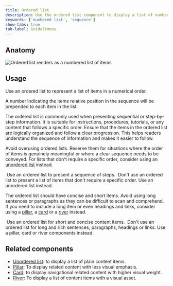 ```yaml
---
title: Ordered list
description: Use the ordered list component to display a list of numbered items.
keywords: ['numbered list', 'sequence']
show-tabs: true
tab-label: Guidelimnes
---
```


## Anatomy

![Ordered list renders as a numbered list of items](https://github.com/primer/brand/assets/912236/5cda0c94-c120-4fc6-8306-8b55012dee0a)

## Usage

Use an ordered list to represent a list of items in a numerical order.

A number indicating the items relative position in the sequence will be prepended to each item in the list.

The ordered list is commonly used when presenting sequential or step-by-step information. It is suitable for instructions, procedures, tutorials, or any content that follows a specific order. Ensure that the items in the ordered list are logically organized and follow a clear progression. This helps readers understand the sequence of information and makes it easier to follow.

Avoid overusing ordered lists. Reserve them for situations where the order of items is genuinely meaningful or where a clear sequence needs to be conveyed. For
lists that don't require a specific order, consider using an [unordered list](/components/UnorderedList) instead.

<DoDontContainer>
  <Do>
    <img src="https://github.com/primer/brand/assets/912236/40022d10-248f-45d5-acce-2917a72d7b12" alt="" />
    <Caption>Use an ordered list to present a sequence of steps.</Caption>
  </Do>
  <Dont>
    <img src="https://github.com/primer/brand/assets/912236/e9dd1ee2-cfa7-40d4-a8b6-2416cf99cdae" alt="" />
    <Caption>
      Don't use an ordered list to present a list of items that don't require a specific order. Use an unordered list
      instead.
    </Caption>
  </Dont>
</DoDontContainer>

The ordered list should have concise and short items. Avoid using long sentences or paragraphs as they can be difficult to scan and comprehend. If you need to include a long item or even headings and links, consider using a [pillar](/components/Pillar), a [card](/components/Card) or a [river](/components/River) instead.

<DoDontContainer>
  <Do>
    <img src="https://github.com/primer/brand/assets/912236/181f1cb9-05bc-4010-a80b-a978b7ffbe56" alt="" />
    <Caption>Use an ordered list for short and concise content items.</Caption>
  </Do>
  <Dont>
    <img src="https://github.com/primer/brand/assets/912236/28950f6a-d7f0-4d9d-bb70-02c062d309f3" alt="" />
    <Caption>
      Don't use an ordered list for long and rich sentences, paragraphs, headings or links. Use a pillar, card or river
      components instead.
    </Caption>
  </Dont>
</DoDontContainer>

## Related components

- [Unordered list](/components/UnorderedList): to display a list of plain content items.
- [Pillar](/components/Pillar): To display related content with less visual emphasis.
- [Card](/components/Card): to display navigational related content with higher visual weight.
- [River](/components/River): To display a list of content items with a visual asset.
